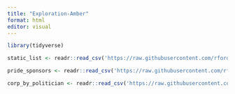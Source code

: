 ```yaml
---
title: "Exploration-Amber"
format: html
editor: visual
---
```



```r
library(tidyverse)
```

```r
static_list <- readr::read_csv('https://raw.githubusercontent.com/rfordatascience/tidytuesday/master/data/2022/2022-06-07/static_list.csv')

pride_sponsors <- readr::read_csv('https://raw.githubusercontent.com/rfordatascience/tidytuesday/master/data/2022/2022-06-07/pride_sponsors.csv')

corp_by_politician <- readr::read_csv('https://raw.githubusercontent.com/rfordatascience/tidytuesday/master/data/2022/2022-06-07/corp_by_politician.csv')
```
